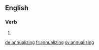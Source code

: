 ==English==

===Verb===
{{head|en|present participle}}

# {{present participle of|annualize|lang=en}}

[[de:annualizing]]
[[fr:annualizing]]
[[sv:annualizing]]